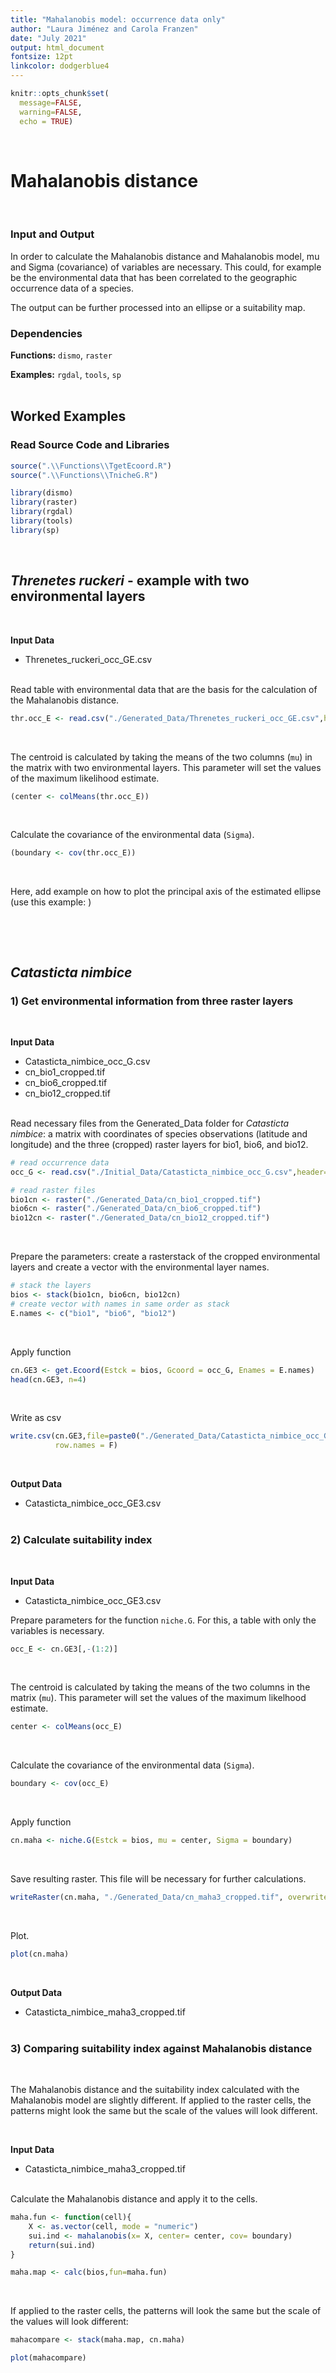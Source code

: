 ```yaml
---
title: "Mahalanobis model: occurrence data only"
author: "Laura Jiménez and Carola Franzen"
date: "July 2021"
output: html_document
fontsize: 12pt
linkcolor: dodgerblue4
---
```


```r
knitr::opts_chunk$set(
  message=FALSE,
  warning=FALSE,
  echo = TRUE)

```
\

# Mahalanobis distance

<!-- description -->
\


### Input and Output

In order to calculate the Mahalanobis distance and Mahalanobis model, mu and Sigma (covariance) of variables are necessary. This could, for example be the environmental data that has been correlated to the geographic occurrence data of a species.

The output can be further processed into an ellipse or a suitability map.
\

### Dependencies
**Functions:** `dismo`, `raster`

**Examples:** `rgdal`, `tools`, `sp`
\
\

## Worked Examples

### Read Source Code and Libraries 

```r
source(".\\Functions\\TgetEcoord.R")
source(".\\Functions\\TnicheG.R")
```

```r
library(dismo)
library(raster)
library(rgdal)
library(tools)
library(sp)
```
\


## *Threnetes ruckeri* - example with two environmental layers
\

**Input Data**

- Threnetes_ruckeri_occ_GE.csv
\
\

Read table with environmental data that are the basis for the calculation of the Mahalanobis distance.
```r
thr.occ_E <- read.csv("./Generated_Data/Threnetes_ruckeri_occ_GE.csv",header=T)[,-(1:2)]
```
\

The centroid is calculated by taking the means of the two columns (`mu`) in the matrix with two environmental layers. This parameter will set the values of the maximum likelihood estimate.
```r
(center <- colMeans(thr.occ_E))
```
\

Calculate the covariance of the environmental data (`Sigma`).
```r
(boundary <- cov(thr.occ_E))
```
\

Here, add example on how to plot the principal axis of the estimated ellipse (use this example: \url{https://multivariate-ecology.netlify.app/lab-5-transformations-eigenvectors-and-eigenvalues.html})

\

\

## *Catasticta nimbice*

### 1) Get environmental information from three raster layers
\

**Input Data**

- Catasticta_nimbice_occ_G.csv
- cn_bio1_cropped.tif
- cn_bio6_cropped.tif
- cn_bio12_cropped.tif
\
\

Read necessary files from the Generated_Data folder for *Catasticta nimbice*: a matrix with coordinates of species observations (latitude and longitude) and the three (cropped) raster layers for bio1, bio6, and bio12.  
```r
# read occurrence data
occ_G <- read.csv("./Initial_Data/Catasticta_nimbice_occ_G.csv",header=T)[,-1]

# read raster files
bio1cn <- raster("./Generated_Data/cn_bio1_cropped.tif")
bio6cn <- raster("./Generated_Data/cn_bio6_cropped.tif")
bio12cn <- raster("./Generated_Data/cn_bio12_cropped.tif")


```
\

Prepare the parameters: create a rasterstack of the cropped environmental layers and create a vector with the environmental layer names.
```r
# stack the layers
bios <- stack(bio1cn, bio6cn, bio12cn)
# create vector with names in same order as stack
E.names <- c("bio1", "bio6", "bio12")

```
\

Apply function
```r
cn.GE3 <- get.Ecoord(Estck = bios, Gcoord = occ_G, Enames = E.names)
head(cn.GE3, n=4)
```
\

Write as csv
```r
write.csv(cn.GE3,file=paste0("./Generated_Data/Catasticta_nimbice_occ_GE3.csv"),
          row.names = F)
```
\

**Output Data**

- Catasticta_nimbice_occ_GE3.csv
\
\


### 2) Calculate suitability index
\

**Input Data**

- Catasticta_nimbice_occ_GE3.csv
\

Prepare parameters for the function `niche.G`. For this, a table with only the variables is necessary.
```r
occ_E <- cn.GE3[,-(1:2)]
```
\

The centroid is calculated by taking the means of the two columns in the matrix (`mu`). This parameter will set the values of the maximum likelhood estimate.
```r
center <- colMeans(occ_E)
```
\

Calculate the covariance of the environmental data (`Sigma`).
```r
boundary <- cov(occ_E)
```
\

Apply function
```r
cn.maha <- niche.G(Estck = bios, mu = center, Sigma = boundary)
```
\

Save resulting raster. This file will be necessary for further calculations.
```r
writeRaster(cn.maha, "./Generated_Data/cn_maha3_cropped.tif", overwrite= T) 
```
\

Plot.
```r
plot(cn.maha)
```
\

**Output Data**

- Catasticta_nimbice_maha3_cropped.tif
\
\

### 3) Comparing suitability index against Mahalanobis distance
\

The Mahalanobis distance and the suitability index calculated with the Mahalanobis model are slightly different. If applied to the raster cells, the patterns might look the same but the scale of the values will look different. 

\

**Input Data**

- Catasticta_nimbice_maha3_cropped.tif
\
\

Calculate the Mahalanobis distance and apply it to the cells.
```r
maha.fun <- function(cell){
    X <- as.vector(cell, mode = "numeric")
    sui.ind <- mahalanobis(x= X, center= center, cov= boundary)
    return(sui.ind)
}

maha.map <- calc(bios,fun=maha.fun)
```
\

If applied to the raster cells, the patterns will look the same but the scale of the values will look different:
```r
mahacompare <- stack(maha.map, cn.maha)

plot(mahacompare)
```


